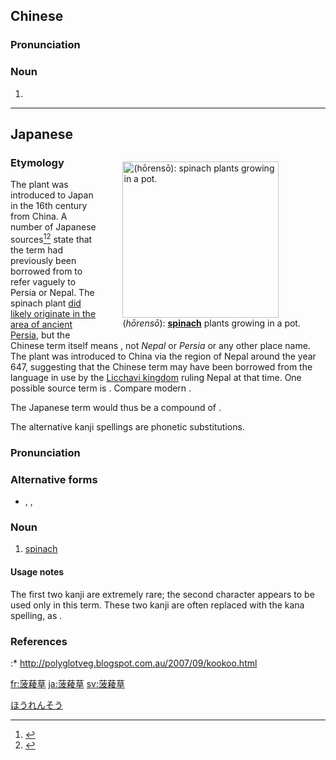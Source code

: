 ==Chinese==
{{zh-forms|type=21}}

===Pronunciation===
{{zh-pron
|m=bōléngcǎo
|cat=n
}}

===Noun===
{{zh-noun}}

# {{non-gloss definition|See {{zh-l|菠薐}}, {{zh-l|菠薐菜}}.}}

----

==Japanese==
<div style="float:right;">
{{wikipedia|lang=ja|ホウレンソウ}}
{{wikipedia|Spinach}}
[[File:Palak_-_spinach_plant_from_lalbagh_2349.JPG|thumb|250px|{{lang|ja|菠薐草}} (''hōrensō''): '''[[spinach]]''' plants growing in a pot.]]
</div>
{{ja-kanjitab|yomi=o|ほう|れん|そう}}

===Etymology===
The plant was introduced to Japan in the 16th century from China. A number of Japanese sources<ref name="KDJ">{{R:Kokugo Dai Jiten}}</ref><ref name="DJS">{{R:Daijisen}}</ref> state that the term {{m|ja|菠薐|tr=hōren}} had previously been borrowed from {{etyl|ltc|ja|sort=ほうれんそう}} to refer vaguely to Persia or Nepal. The spinach plant [[w:Spinach#History|did likely originate in the area of ancient Persia]], but the Chinese term itself means {{m|en|spinach}}, not ''Nepal'' or ''Persia'' or any other place name. The plant was introduced to China via the region of Nepal around the year 647, suggesting that the Chinese term may have been borrowed from the {{etyl|sa|ja|sort=ほうれんそう}} language in use by the [[w:Licchavi (kingdom)|Licchavi kingdom]] ruling Nepal at that time. One possible {{etyl|sa|-}} source term is {{m|sa|पालङ्ग||beet” or “beet greens” initially, later extended to also refer to “spinach}}. Compare modern {{cog|ne|पालुङ्गो||spinach}}.

The Japanese term would thus be a compound of {{compound|lang=ja|sort=ほうれんそう|菠薐|tr1=hōren|t1=spinach|pos1=obsolete, not used in modern Japanese|草|tr2=sō|t2=herb, plant}}.

The alternative kanji spellings are phonetic substitutions.

===Pronunciation===
{{ja-pron|yomi=o|ほうれんそう|acc=3|acc_ref=DJR}}

===Alternative forms===
* {{ja-l|ほうれん草}}, {{ja-l|法蓮草}}, {{ja-l|鳳蓮草}}

===Noun===
{{ja-noun|ほうれんそう|ホウレンソウ|hhira=はうれんさう}}

# [[spinach]]

====Usage notes====
The first two kanji are extremely rare; the second character appears to be used only in this term. These two kanji are often replaced with the kana spelling, as {{ja-l|ほうれん草}}.

{{U:ja:biology|ホウレンソウ}}

===References===
<references/>
:* http://polyglotveg.blogspot.com.au/2007/09/kookoo.html

[[Category:ja:Vegetables|ほうれんそう]]

[[fr:菠薐草]]
[[ja:菠薐草]]
[[sv:菠薐草]]